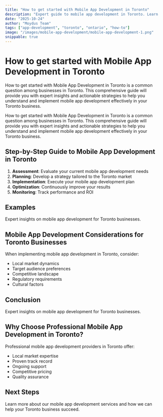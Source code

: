 ```yaml
---
title: "How to get started with Mobile App Development in Toronto"
description: "Expert guide to mobile app development in Toronto. Learn best practices, pricing, and strategies for Toronto businesses."
date: "2025-10-24"
author: "Moydus Team"
tags: ["app-development", "toronto", "ontario", "how-to"]
image: "/images/mobile-app-development/mobile-app-development-1.png"
snippable: true
---
```


# How to get started with Mobile App Development in Toronto

How to get started with Mobile App Development in Toronto is a common question among businesses in Toronto. This comprehensive guide will provide you with expert insights and actionable strategies to help you understand and implement mobile app development effectively in your Toronto business.

How to get started with Mobile App Development in Toronto is a common question among businesses in Toronto. This comprehensive guide will provide you with expert insights and actionable strategies to help you understand and implement mobile app development effectively in your Toronto business.

## Step-by-Step Guide to Mobile App Development in Toronto

1. **Assessment**: Evaluate your current mobile app development needs
2. **Planning**: Develop a strategy tailored to the Toronto market
3. **Implementation**: Execute your mobile app development plan
4. **Optimization**: Continuously improve your results
5. **Monitoring**: Track performance and ROI

## Examples

Expert insights on mobile app development for Toronto businesses.

## Mobile App Development Considerations for Toronto Businesses

When implementing mobile app development in Toronto, consider:
- Local market dynamics
- Target audience preferences
- Competitive landscape
- Regulatory requirements
- Cultural factors

## Conclusion

Expert insights on mobile app development for Toronto businesses.

## Why Choose Professional Mobile App Development in Toronto?

Professional mobile app development providers in Toronto offer:
- Local market expertise
- Proven track record
- Ongoing support
- Competitive pricing
- Quality assurance

## Next Steps

Learn more about our mobile app development services and how we can help your Toronto business succeed.

<GeoCTA 
  city="Toronto"
  service="Mobile App Development"
  ctaText="Get Started Today"
/>
